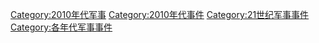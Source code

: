 [[Category:2010年代军事|Category:2010年代军事]]
[[Category:2010年代事件|Category:2010年代事件]]
[[Category:21世纪军事事件|Category:21世纪军事事件]]
[[Category:各年代军事事件|Category:各年代军事事件]]